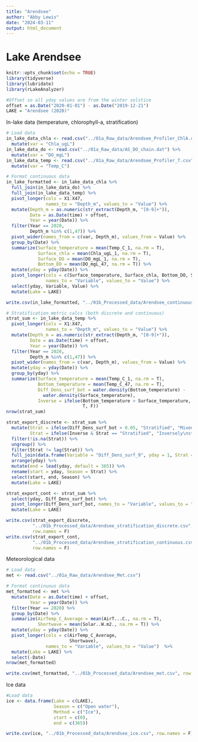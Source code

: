 ```yaml
---
title: "Arendsee"
author: "Abby Lewis"
date: "2024-03-11"
output: html_document
---
```


# Lake Arendsee

```r
knitr::opts_chunk$set(echo = TRUE)
library(tidyverse)
library(lubridate)
library(rLakeAnalyzer)

#Offset so all yday values are from the winter solstice
offset = as.Date("2020-01-01") - as.Date("2019-12-21")
LAKE = "Arendsee (2020)"
```

In-lake data (temperature, chlorophyll-a, stratification)

```r
# Load data
in_lake_data_chla <- read.csv("../01a_Raw_data/Arendsee_Profiler_ChlA.csv") %>%
  mutate(var = "Chla_ugL")
in_lake_data_do <- read.csv("../01a_Raw_data/AS_DO_chain.dat") %>%
  mutate(var = "DO_mgL")
in_lake_data_temp <- read.csv("../01a_Raw_data/Arendsee_Profiler_T.csv") %>%
  mutate(var = "Temp_C")

# Format continuous data
in_lake_formatted <- in_lake_data_chla %>%
  full_join(in_lake_data_do) %>%
  full_join(in_lake_data_temp) %>%
  pivot_longer(cols = X1:X47, 
               names_to = "Depth_m", values_to = "Value") %>%
  mutate(Depth_m = as.numeric(str_extract(Depth_m, "[0-9]+")),
         Date = as.Date(time) + offset,
         Year = year(Date)) %>%
  filter(Year == 2020,
         Depth_m %in% c(1,47)) %>%
  pivot_wider(names_from = c(var, Depth_m), values_from = Value) %>%
  group_by(Date) %>%
  summarize(Surface_temperature = mean(Temp_C_1, na.rm = T),
            Surface_chla = mean(Chla_ugL_1, na.rm = T),
            Surface_DO = mean(DO_mgL_1, na.rm = T),
            Bottom_DO = mean(DO_mgL_47, na.rm = T)) %>%
  mutate(yday = yday(Date)) %>%
  pivot_longer(cols = c(Surface_temperature, Surface_chla, Bottom_DO, Surface_DO), 
               names_to = "Variable", values_to = "Value") %>%
  select(yday, Variable, Value) %>%
  mutate(Lake = LAKE)

write.csv(in_lake_formatted, "../01b_Processed_data/Arendsee_continuous.csv", row.names = F)

# Stratification metric calcs (both discrete and continuous)
strat_sum <- in_lake_data_temp %>%
  pivot_longer(cols = X1:X47, 
               names_to = "Depth_m", values_to = "Value") %>%
  mutate(Depth_m = as.numeric(str_extract(Depth_m, "[0-9]+")),
         Date = as.Date(time) + offset,
         Year = year(Date)) %>%
  filter(Year == 2020,
         Depth_m %in% c(1,47)) %>%
  pivot_wider(names_from = c(var, Depth_m), values_from = Value) %>%
  mutate(yday = yday(Date)) %>%
  group_by(yday) %>%
  summarize(Surface_temperature = mean(Temp_C_1, na.rm = T),
            Bottom_temperature = mean(Temp_C_47, na.rm = T),
            Diff_Dens_surf_bot = water.density(Bottom_temperature) - 
              water.density(Surface_temperature),
            Inverse = ifelse(Bottom_temperature > Surface_temperature,
                             T, F))
nrow(strat_sum)

strat_export_discrete <- strat_sum %>%
  mutate(Strat = ifelse(Diff_Dens_surf_bot > 0.05, "Stratified", "Mixed"),
         Strat = ifelse(Inverse & Strat == "Stratified", "Inversely\nstratified", Strat)) %>%
  filter(!is.na(Strat)) %>%
  ungroup() %>%
  filter(Strat != lag(Strat)) %>%
  full_join(data.frame(Variable = "Diff_Dens_surf_9", yday = 1, Strat = "Mixed")) %>%
  arrange(yday) %>%
  mutate(end = lead(yday, default = 365)) %>%
  rename(start = yday, Season = Strat) %>%
  select(start, end, Season) %>%
  mutate(Lake = LAKE)

strat_export_cont <- strat_sum %>%
  select(yday, Diff_Dens_surf_bot) %>%
  pivot_longer(Diff_Dens_surf_bot, names_to = "Variable", values_to = "Value") %>%
  mutate(Lake = LAKE)

write.csv(strat_export_discrete, 
          "../01b_Processed_data/Arendsee_stratification_discrete.csv", 
          row.names = F)
write.csv(strat_export_cont, 
          "../01b_Processed_data/Arendsee_stratification_continuous.csv", 
          row.names = F)
```

Meteorological data

```r
# Load data
met <- read.csv("../01a_Raw_data/Arendsee_Met.csv")

# Format continuous data
met_formatted <- met %>%
  mutate(Date = as.Date(time) + offset,
         Year = year(Date)) %>%
  filter(Year == 2020) %>%
  group_by(Date) %>%
  summarize(AirTemp_C_Average = mean(AirT...C., na.rm = T),
            Shortwave = mean(Solar..W.m2., na.rm = T)) %>%
  mutate(yday = yday(Date)) %>%
  pivot_longer(cols = c(AirTemp_C_Average,
                        Shortwave), 
               names_to = "Variable", values_to = "Value")  %>%
  mutate(Lake = LAKE) %>%
  select(-Date)
nrow(met_formatted)

write.csv(met_formatted, "../01b_Processed_data/Arendsee_met.csv", row.names = F)
```

Ice data

```r
#Load data
ice <- data.frame(Lake = c(LAKE),
                  Season = c("Open water"),
                  Method = c("Ice"),
                  start = c(0),
                  end = c(365))

write.csv(ice, "../01b_Processed_data/Arendsee_ice.csv", row.names = F)
```
